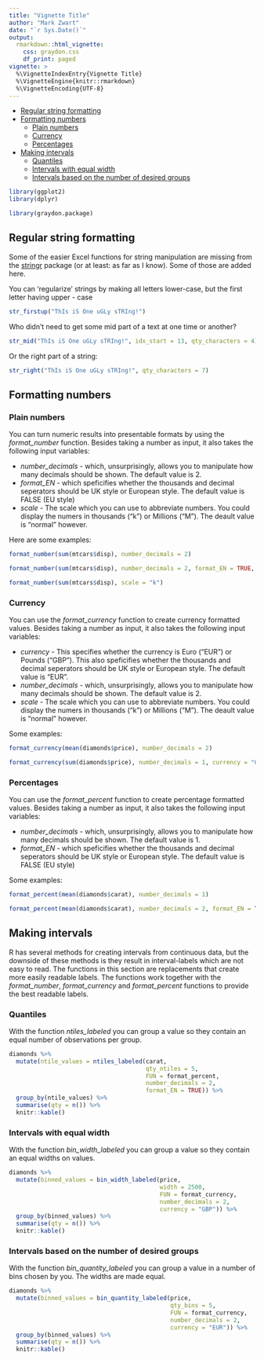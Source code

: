 ```yaml
---
title: "Vignette Title"
author: "Mark Zwart"
date: "`r Sys.Date()`"
output: 
  rmarkdown::html_vignette:
    css: graydon.css
    df_print: paged
vignette: >
  %\VignetteIndexEntry{Vignette Title}
  %\VignetteEngine{knitr::rmarkdown}
  %\VignetteEncoding{UTF-8}
---
```


* [Regular string formatting](#regular)
* [Formatting numbers](#numbers)
    - [Plain numbers](#plain)
    - [Currency](#currency)
    - [Percentages](#percent)
* [Making intervals](#intervals)
    - [Quantiles](#quantiles)
    - [Intervals with equal width](#equal_width)
    - [Intervals based on the number of desired groups](#number_groups)


```r
library(ggplot2)
library(dplyr)
```
```r
library(graydon.package)
```

## <a name="regular"></a>Regular string formatting

Some of the easier Excel functions for string manipulation are missing from the [stringr](https://cran.r-project.org/web/packages/stringr/vignettes/stringr.html) package (or at least: as far as I know). Some of those are added here.

You can 'regularize' strings by making all letters lower-case, but the first letter having upper - case
```r
str_firstup("ThIs iS One uGLy sTRIng!")
```

Who didn't need to get some mid part of a text at one time or another?
```r
str_mid("ThIs iS One uGLy sTRIng!", idx_start = 13, qty_characters = 4)
```

Or the right part of a string:
```r
str_right("ThIs iS One uGLy sTRIng!", qty_characters = 7) 
```

## <a name="numbers"></a>Formatting numbers

### <a name="plain"></a>Plain numbers

You can turn numeric results into presentable formats by using the _format_number_ function. Besides taking a number as input, it also takes the following input variables: 

* _number_decimals_ - which, unsurprisingly, allows you to manipulate how many decimals should be shown. The default value is 2. 
* _format_EN_ - which speficifies whether the thousands and decimal seperators should be UK style or European style. The default value is FALSE (EU style)
* _scale_ - The scale which you can use to abbreviate numbers. You could display the numers in thousands ("k") or Millions ("M"). The deault value is "normal" however.

Here are some examples:
```r
format_number(sum(mtcars$disp), number_decimals = 2)
```
```r
format_number(sum(mtcars$disp), number_decimals = 2, format_EN = TRUE, scale = "k")
```
```r
format_number(sum(mtcars$disp), scale = "k")
```

### <a name="currency"></a>Currency

You can use the _format_currency_ function to create currency formatted values. Besides taking a number as input, it also takes the following input variables: 

* _currency_ - This specifies whether the currency is Euro ("EUR") or Pounds ("GBP"). This also speficifies whether the thousands and decimal seperators should be UK style or European style. The default value is "EUR".
* _number_decimals_ - which, unsurprisingly, allows you to manipulate how many decimals should be shown. The default value is 2. 
* _scale_ - The scale which you can use to abbreviate numbers. You could display the numers in thousands ("k") or Millions ("M"). The deault value is "normal" however.

Some examples:
```r
format_currency(mean(diamonds$price), number_decimals = 2)
```
```r
format_currency(sum(diamonds$price), number_decimals = 1, currency = "GBP", scale = "M")
```

### <a name="percentage"></a>Percentages

You can use the _format_percent_ function to create percentage formatted values. Besides taking a number as input, it also takes the following input variables: 

* _number_decimals_ - which, unsurprisingly, allows you to manipulate how many decimals should be shown. The default value is 1. 
* _format_EN_ - which speficifies whether the thousands and decimal seperators should be UK style or European style. The default value is FALSE (EU style)

Some examples:

```r
format_percent(mean(diamonds$carat), number_decimals = 1)
```

```r
format_percent(mean(diamonds$carat), number_decimals = 2, format_EN = TRUE)
```

## <a name="intervals"></a>Making intervals

R has several methods for creating intervals from continuous data, but the downside of these methods is they result in interval-labels which are not easy to read. The functions in this section are replacements that create more easily readable labels. The functions work together with the _format_number_, _format_currency_ and _format_percent_ functions to provide the best readable labels. 

### <a name="quantiles"></a>Quantiles

With the function _ntiles_labeled_ you can group a value so they contain an equal number of observations per group.

```r
diamonds %>% 
  mutate(ntile_values = ntiles_labeled(carat,
                                       qty_ntiles = 5,
                                       FUN = format_percent,
                                       number_decimals = 2,
                                       format_EN = TRUE)) %>% 
  group_by(ntile_values) %>% 
  summarise(qty = n()) %>% 
  knitr::kable()
```

### <a name="equal_width"></a>Intervals with equal width

With the function _bin_width_labeled_ you can group a value so they contain an equal widths on values.

```r
diamonds %>%
  mutate(binned_values = bin_width_labeled(price,
                                           width = 2500,
                                           FUN = format_currency,
                                           number_decimals = 2,
                                           currency = "GBP")) %>%
  group_by(binned_values) %>%
  summarise(qty = n()) %>%
  knitr::kable()
```

### <a name="number_groups"></a>Intervals based on the number of desired groups

With the function _bin_quantity_labeled_ you can group a value in a number of bins chosen by you. The widths are made equal.

```r
diamonds %>%
  mutate(binned_values = bin_quantity_labeled(price,
                                              qty_bins = 5,
                                              FUN = format_currency,
                                              number_decimals = 2,
                                              currency = "EUR")) %>%
  group_by(binned_values) %>%
  summarise(qty = n()) %>%
  knitr::kable()
```

